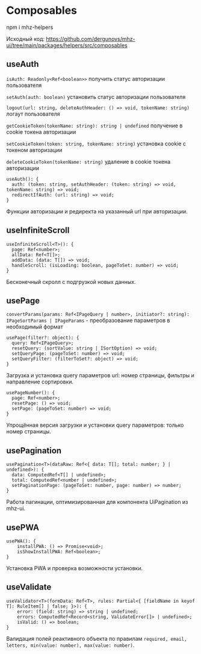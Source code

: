 # Composables

npm i mhz-helpers

Исходный код: https://github.com/dergunovs/mhz-ui/tree/main/packages/helpers/src/composables

## useAuth

`isAuth: Readonly<Ref<boolean>>` получить статус авторизации пользователя

`setAuth(auth: boolean)` установить статус авторизации пользователя

`logout(url: string, deleteAuthHeader: () => void, tokenName: string)` логаут пользователя

`getCookieToken(tokenName: string): string | undefined` получение в cookie токена авторизации

`setCookieToken(token: string, tokenName: string)` установка cookie с токеном авторизации

`deleteCookieToken(tokenName: string)` удаление в cookie токена авторизации

```
useAuth(): {
  auth: (token: string, setAuthHeader: (token: string) => void, tokenName: string) => void;
  redirectIfAuth: (url: string) => void;
}
```

Функции авторизации и редиректа на указанный url при авторизации.

## useInfiniteScroll

```
useInfiniteScroll<T>(): {
  page: Ref<number>;
  allData: Ref<T[]>;
  addData: (data: T[]) => void;
  handleScroll: (isLoading: boolean, pageToSet: number) => void;
}
```

Бесконечный скролл с подгрузкой новых данных.

## usePage

`convertParams(params: Ref<IPageQuery | number>, initiator?: string): IPageSortParams | IPageParams` - преобразование параметров в необходимый формат

```
usePage(filter?: object): {
  query: Ref<IPageQuery>;
  resetQuery: (sortValue: string | ISortOption) => void;
  setQueryPage: (pageToSet: number) => void;
  setQueryFilter: (filterToSet?: object) => void;
}
```

Загрузка и установка query параметров url: номер страницы, фильтры и направление сортировки.

```
usePageNumber(): {
  page: Ref<number>;
  resetPage: () => void;
  setPage: (pageToSet: number) => void;
}
```

Упрощённая версия загрузки и установки query параметров: только номер страницы.

## usePagination

```
usePagination<T>(dataRaw: Ref<{ data: T[]; total: number; } | undefined>): {
  data: ComputedRef<T[] | undefined>;
  total: ComputedRef<number | undefined>;
  setPaginationPage: (pageToSet: number, page: number) => number;
}
```

Работа пагинации, оптимизированная для компонента UiPagination из mhz-ui.

## usePWA

```
usePWA(): {
    installPWA: () => Promise<void>;
    isShowInstallPWA: Ref<boolean>;
}
```

Установка PWA и проверка возможности установки.

## useValidate

```
useValidator<T>(formData: Ref<T>, rules: Partial<{ [fieldName in keyof T]: RuleItem[] | false; }>): {
    error: (field: string) => string | undefined;
    errors: ComputedRef<Record<string, ValidateError[]> | undefined>;
    isValid: () => boolean;
}
```

Валидация полей реактивного объекта по правилам `required, email, letters, min(value: number), max(value: number)`.
